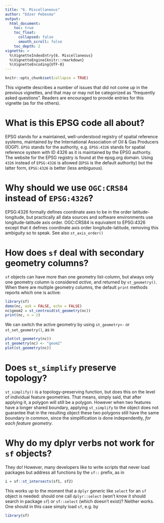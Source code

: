 ```yaml
---
title: "6. Miscellaneous"
author: "Edzer Pebesma"
output:
  html_document:
    toc: true
    toc_float:
      collapsed: false
      smooth_scroll: false
    toc_depth: 2
vignette: >
  %\VignetteIndexEntry{6. Miscellaneous}
  %\VignetteEngine{knitr::rmarkdown}
  %\VignetteEncoding{UTF-8}
---
```


```r
knitr::opts_chunk$set(collapse = TRUE)
```
This vignette describes a number of issues that did not come up in
the previous vignettes, and that may or may not be categorized as
"frequently asked questions". Readers are encouraged to provide
entries for this vignette (as for the others).

# What is this EPSG code all about?

EPSG stands for a maintained, well-understood registry of spatial
reference systems, maintained by the International Association
of Oil \& Gas Producers (IOGP). `EPSG` stands for the authority,
e.g. `EPSG:4326` stands for spatial reference system with ID 4326
as it is maintained by the EPSG authority. The website for the EPSG
registry is found at the epsg.org domain. Using `4326` instead of
`EPSG:4326` is allowed (`EPSG` is the default authority) but the
latter form, `EPSG:4326` is better (less ambiguous).

# Why should we use `OGC:CRS84` instead of `EPSG:4326`?

EPSG:4326 formally defines coordinate axes to be in the order
latitude-longitude, but practically all data sources and software
environments use longitude-latitude axis order. OGC:CRS84 is
equivalent to EPSG:4326 except that it defines coordinate axis
order longitude-latitude, removing this ambiguity so to speak.
See also `st_axis_order()`

# How does `sf` deal with secondary geometry columns?

`sf` objects can have more than one geometry list-column,
but always only one geometry column is considered _active_,
and returned by `st_geometry()`.  When there are multiple
geometry columns, the default `print` methods reports which
one is active:
```r
library(sf)
demo(nc, ask = FALSE, echo = FALSE)
nc$geom2 = st_centroid(st_geometry(nc))
print(nc, n = 2)
```

We can switch the active geometry by using `st_geometry<-` or `st_set_geometry()`, as in 
```r
plot(st_geometry(nc))
st_geometry(nc) <- "geom2"
plot(st_geometry(nc))
```

# Does `st_simplify` preserve topology?

`st_simplify()` is a topology-preserving function, but does this on the
level of individual feature geometries. That means, simply said, that
after applying it, a polygon will still be a polygon. However when
two features have a longer shared boundary, applying `st_simplify`
to the object does not guarantee that in the resulting object these
two polygons still have the same boundary in common, since the
simplification is done independently, _for each feature geometry_.

# Why do my dplyr verbs not work for `sf` objects?

They do! However, many developers like to write scripts that never
load packages but address all functions by the `sf::` prefix, as in
```r
i = sf::st_intersects(sf1, sf2)
```

This works up to the moment that a `dplyr` generic like `select` for an `sf` object
is needed: should one call `dplyr::select` (won't know it should search
in package `sf`) or `sf::select` (which doesn't exist)? Neither works.
One should in this case simply load `sf`, e.g. by
```r
library(sf)
```
